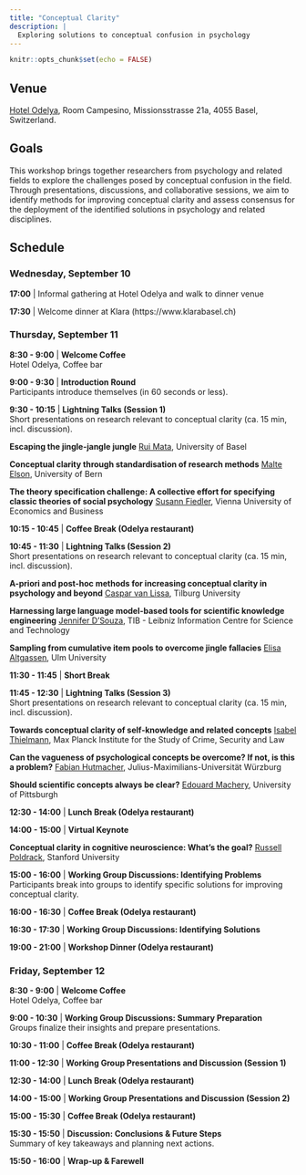 ```yaml
---
title: "Conceptual Clarity"
description: |
  Exploring solutions to conceptual confusion in psychology
---
```


```r
knitr::opts_chunk$set(echo = FALSE)
```

## Venue

[Hotel Odelya](https://www.odelya.ch/en/hotel), Room Campesino, Missionsstrasse 21a, 4055 Basel, Switzerland.

## Goals

This workshop brings together researchers from psychology and related fields to explore the challenges posed by conceptual confusion in the field. Through presentations, discussions, and collaborative sessions, we aim to identify methods for improving conceptual clarity and assess consensus for the deployment of the identified solutions in psychology and related disciplines.

## Schedule


### Wednesday, September 10  
**17:00** | Informal gathering at Hotel Odelya and walk to dinner venue

**17:30** | Welcome dinner at Klara (https://www.klarabasel.ch)  

### Thursday, September 11  

**8:30 - 9:00** | **Welcome Coffee**  
Hotel Odelya, Coffee bar

**9:00 - 9:30** | **Introduction Round**  
Participants introduce themselves (in 60 seconds or less).  

**9:30 - 10:15** | **Lightning Talks (Session 1)**  
Short presentations on research relevant to conceptual clarity (ca. 15 min, incl. discussion). 

**Escaping the jingle-jangle jungle** [Rui Mata](https://psychologie.unibas.ch/de/personen/rui-mata/), University of Basel

**Conceptual clarity through standardisation of research methods** [Malte Elson](https://www.dig.psy.unibe.ch/about_us/staff/prof_dr_elson_malte/index_eng.html), University of Bern  

**The theory specification challenge: A collective effort for specifying classic theories of social psychology** [Susann Fiedler](https://www.wu.ac.at/cobe/prof-dr-susann-fiedler), Vienna University of Economics and Business  

**10:15 - 10:45** | **Coffee Break (Odelya restaurant)**  

**10:45 - 11:30** | **Lightning Talks (Session 2)**  
Short presentations on research relevant to conceptual clarity (ca. 15 min, incl. discussion). 

**A-priori and post-hoc methods for increasing conceptual clarity in psychology and beyond** [Caspar van Lissa](https://cjvanlissa.github.io/resume/), Tilburg University  

**Harnessing large language model-based tools for scientific knowledge engineering** [Jennifer D’Souza](https://www.tib.eu/en/research-development/research-groups-and-labs/data-science-and-digital-libraries/staff/jennifer-dsouza), TIB - Leibniz Information Centre for Science and Technology  

**Sampling from cumulative item pools to overcome jingle fallacies** [Elisa Altgassen](https://www.uni-ulm.de/in/psy-dia/team/elisa-altgassen/), Ulm University  

**11:30 - 11:45** | **Short Break**  

**11:45 - 12:30** | **Lightning Talks (Session 3)**  
Short presentations on research relevant to conceptual clarity (ca. 15 min, incl. discussion). 

**Towards conceptual clarity of self-knowledge and related concepts** [Isabel Thielmann](https://csl.mpg.de/en/isabel-thielmann), Max Planck Institute for the Study of Crime, Security and Law  

**Can the vagueness of psychological concepts be overcome? If not, is this a problem?** [Fabian Hutmacher](https://www.mcm.uni-wuerzburg.de/kp/personen/dr-fabian-hutmacher/), Julius-Maximilians-Universität Würzburg

**Should scientific concepts always be clear?** [Edouard Machery](https://www.edouardmachery.com/), University of Pittsburgh  

**12:30 - 14:00** | **Lunch Break (Odelya restaurant)**  

**14:00 - 15:00** | **Virtual Keynote**

**Conceptual clarity in cognitive neuroscience: What’s the goal?**
[Russell Poldrack](http://poldrack.github.io), Stanford University   

**15:00 - 16:00** | **Working Group Discussions: Identifying Problems**  
Participants break into groups to identify specific solutions for improving conceptual clarity. 

**16:00 - 16:30** | **Coffee Break (Odelya restaurant)**  

**16:30 - 17:30** | **Working Group Discussions: Identifying Solutions**  

**19:00 - 21:00** | **Workshop Dinner (Odelya restaurant)**  

### Friday, September 12  

**8:30 - 9:00** | **Welcome Coffee**  
Hotel Odelya, Coffee bar

**9:00 - 10:30** | **Working Group Discussions: Summary Preparation**  
Groups finalize their insights and prepare presentations.  

**10:30 - 11:00** | **Coffee Break (Odelya restaurant)**  

**11:00 - 12:30** | **Working Group Presentations and Discussion (Session 1)**  

**12:30 - 14:00** | **Lunch Break (Odelya restaurant)**  

**14:00 - 15:00** | **Working Group Presentations and Discussion (Session 2)**  

**15:00 - 15:30** | **Coffee Break (Odelya restaurant)**  

**15:30 - 15:50** | **Discussion: Conclusions & Future Steps**  
Summary of key takeaways and planning next actions.  

**15:50 - 16:00** | **Wrap-up & Farewell**  
